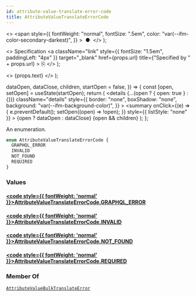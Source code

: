 ```yaml
---
id: attribute-value-translate-error-code
title: AttributeValueTranslateErrorCode
---
```


  <>
    <span
      style={{
        fontWeight: "normal",
        fontSize: ".5em",
        color: "var(--ifm-color-secondary-darkest)",
      }}
    >
      &nbsp;●&nbsp;
    </span>
  </>
);

  <>
    Specification
    <a
      className="link"
      style={{ fontSize: "1.5em", paddingLeft: "4px" }}
      target="\_blank"
      href={props.url}
      title={"Specified by " + props.url}
    >
      ⎘
    </a>
  </>
);

  <>
    <span className={props.class}>{props.text}</span>
  </>
);


  dataOpen,
  dataClose,
  children,
  startOpen = false,
}) => {
  const [open, setOpen] = useState(startOpen);
  return (
    <details
      {...(open ? { open: true } : {})}
      className="details"
      style={{
        border: "none",
        boxShadow: "none",
        background: "var(--ifm-background-color)",
      }}
    >
      <summary
        onClick={(e) => {
          e.preventDefault();
          setOpen((open) => !open);
        }}
        style={{ listStyle: "none" }}
      >
        {open ? dataOpen : dataClose}
      </summary>
      {open && children}
    </details>
  );
};

An enumeration.

```graphql
enum AttributeValueTranslateErrorCode {
  GRAPHQL_ERROR
  INVALID
  NOT_FOUND
  REQUIRED
}
```

### Values

#### [<code style={{ fontWeight: 'normal' }}>AttributeValueTranslateErrorCode.<b>GRAPHQL_ERROR</b></code>](#)

>

#### [<code style={{ fontWeight: 'normal' }}>AttributeValueTranslateErrorCode.<b>INVALID</b></code>](#)

>

#### [<code style={{ fontWeight: 'normal' }}>AttributeValueTranslateErrorCode.<b>NOT_FOUND</b></code>](#)

>

#### [<code style={{ fontWeight: 'normal' }}>AttributeValueTranslateErrorCode.<b>REQUIRED</b></code>](#)

>

### Member Of

[`AttributeValueBulkTranslateError`](../../../api-reference/miscellaneous/objects/attribute-value-bulk-translate-error) <Badge class="badge badge--secondary" text="object"/>
